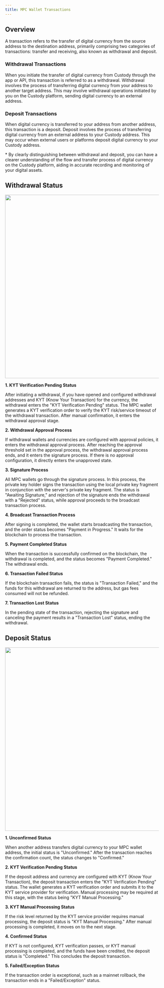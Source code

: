 ```yaml
---
title: MPC Wallet Transactions
---
```


##  Overview

A transaction refers to the transfer of digital currency from the source address to the destination address, primarily comprising two categories of transactions: transfer and receiving, also known as withdrawal and deposit.

### Withdrawal Transactions
When you initiate the transfer of digital currency from Custody through the app or API, this transaction is referred to as a withdrawal. Withdrawal involves the process of transferring digital currency from your address to another target address. This may involve withdrawal operations initiated by you on the Custody platform, sending digital currency to an external address.

### Deposit Transactions
When digital currency is transferred to your address from another address, this transaction is a deposit. Deposit involves the process of transferring digital currency from an external address to your Custody address. This may occur when external users or platforms deposit digital currency to your Custody address.

<Tip> 
* By clearly distinguishing between withdrawal and deposit, you can have a clearer understanding of the flow and transfer process of digital currency on the Custody platform, aiding in accurate recording and monitoring of your digital assets.
</Tip>

##  Withdrawal Status
<div className="w-full flex items-center justify-center">
    <img src="/images/help-center/withdrawen1.png" width="600"/>
</div>

**1. KYT Verification Pending Status**

After initiating a withdrawal, if you have opened and configured withdrawal addresses and KYT (Know Your Transaction) for the currency, the withdrawal enters the "KYT Verification Pending" status. The MPC wallet generates a KYT verification order to verify the KYT risk/service timeout of the withdrawal transaction. After manual confirmation, it enters the withdrawal approval stage.

**2. Withdrawal Approval Process**

If withdrawal wallets and currencies are configured with approval policies, it enters the withdrawal approval process. After reaching the approval threshold set in the approval process, the withdrawal approval process ends, and it enters the signature process. If there is no approval configuration, it directly enters the unapproved state.

**3. Signature Process**

All MPC wallets go through the signature process. In this process, the private key holder signs the transaction using the local private key fragment in conjunction with the server's private key fragment. The status is "Awaiting Signature," and rejection of the signature ends the withdrawal with a "Rejected" status, while approval proceeds to the broadcast transaction process.

**4. Broadcast Transaction Process**

After signing is completed, the wallet starts broadcasting the transaction, and the order status becomes "Payment in Progress." It waits for the blockchain to process the transaction.

**5. Payment Completed Status**

When the transaction is successfully confirmed on the blockchain, the withdrawal is completed, and the status becomes "Payment Completed." The withdrawal ends.

**6. Transaction Failed Status**

If the blockchain transaction fails, the status is "Transaction Failed," and the funds for this withdrawal are returned to the address, but gas fees consumed will not be refunded.

**7. Transaction Lost Status**

In the pending state of the transaction, rejecting the signature and canceling the payment results in a "Transaction Lost" status, ending the withdrawal.

##  Deposit Status

<div className="w-full flex items-center justify-center">
    <img src="/images/help-center/depositen.png" width="600"/>
</div>

**1. Unconfirmed Status**

When another address transfers digital currency to your MPC wallet address, the initial status is "Unconfirmed." After the transaction reaches the confirmation count, the status changes to "Confirmed."

**2. KYT Verification Pending Status**

If the deposit address and currency are configured with KYT (Know Your Transaction), the deposit transaction enters the "KYT Verification Pending" status. The wallet generates a KYT verification order and submits it to the KYT service provider for verification. Manual processing may be required at this stage, with the status being "KYT Manual Processing."

**3. KYT Manual Processing Status**

If the risk level returned by the KYT service provider requires manual processing, the deposit status is "KYT Manual Processing." After manual processing is completed, it moves on to the next stage.

**4. Confirmed Status**

If KYT is not configured, KYT verification passes, or KYT manual processing is completed, and the funds have been credited, the deposit status is "Completed." This concludes the deposit transaction.

**5. Failed/Exception Status**

If the transaction order is exceptional, such as a mainnet rollback, the transaction ends in a "Failed/Exception" status.
